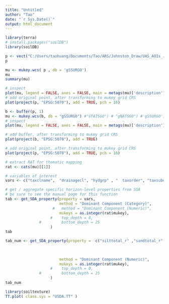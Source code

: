 ---
title: "Untitled"
author: "Tao"
date: "`r Sys.Date()`"
output: html_document
---

```{r}
library(terra)
# install.packages("soilDB")
library(soilDB)
```


```{r}
p <- vect("C:/Users/taohuang/Documents/Tao/ARS/Johnston_Draw/UAS_AOIs_JDT3_4.shp")
p
```

```{r}
mu <- mukey.wcs( p , db = 'gSSURGO')
mu
summary(mu)
```

```{r}
# inspect
plot(mu, legend = FALSE, axes = FALSE, main = metags(mu)['description'])
# add original point, after transforming to mukey grid CRS
plot(project(p, "EPSG:5070"), add = TRUE, pch = 16)
```

```{r}
b <- buffer(p, 1)
mu <- mukey.wcs(b, db = "gSSURGO") #"STATSGO") # "gNATSGO") #'gSSURGO')
# inspect
plot(mu, legend = FALSE, axes = FALSE, main = metags(mu)['description'])

# add buffer, after transforming to mukey grid CRS
plot(project(b, "EPSG:5070"), add = TRUE)

# add original point, after transforming to mukey grid CRS
plot(project(p, "EPSG:5070"), add = TRUE, pch = 16)
```

```{r}
# extract RAT for thematic mapping
rat <- cats(mu)[[1]]

# variables of interest
vars <- c("taxclname",  "drainagecl", "hydgrp" , "	taxorder", "taxsuborder")# c("dbthirdbar_r", "awc_r", "ph1to1h2o_r") #, "taxclname") #, "drainagecl")

# get / aggregate specific horizon-level properties from SDA
# be sure to see the manual page for this function
tab <- get_SDA_property(property = vars,
                        method = "Dominant Component (Category)",
                     #   method = "Dominant Component (Numeric)", 
                        mukeys = as.integer(rat$mukey),
                    #    top_depth = 0,
               #         bottom_depth = 25
                    )
tab
```

```{r}
tab_num <- get_SDA_property(property =  c("silttotal_r" ,"sandtotal_r", "claytotal_r"), # , "sandvc_r", "sandvf_r",   "dbtenthbar_r","sandvf_h", "sandvf_l"),
                        
                        

                        method = "Dominant Component (Numeric)", 
                        mukeys = as.integer(rat$mukey),
                    #    top_depth = 0,
               #         bottom_depth = 25
                    )
tab_num
```

```{r}
library(soiltexture)
TT.plot( class.sys = "USDA.TT" )
```

